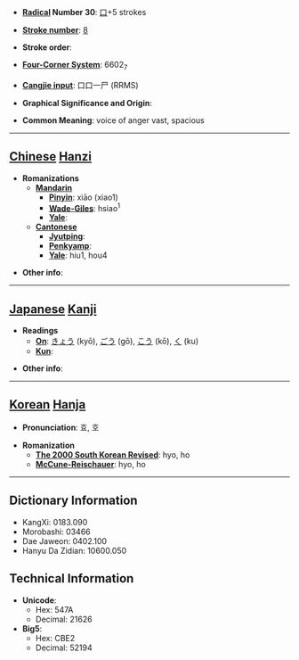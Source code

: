 * '''[[Wiktionary:Chinese radical index| Radical]] Number 30''': [[Wiktionary:Chinese radical index 口|口]]+5 strokes

* '''[[Wiktionary:Chinese total strokes index|Stroke number]]''': [[Wiktionary:Chinese total strokes index 8|8]]

* '''Stroke order''': 

* '''[[Wiktionary:Chinese four corner index|Four-Corner System]]''': 6602<sub>7</sub>

* '''[[Wiktionary:Chinese Cangjie index|Cangjie input]]''': 口口一尸 (RRMS)

* '''Graphical Significance and Origin''': 

* '''Common Meaning''': voice of anger vast, spacious

----

== [[Chinese]] [[Hanzi]] ==

* '''Romanizations'''
** '''[[Mandarin]]'''
*** '''[[Pinyin]]''': xiāo (xiao1)
*** '''[[Wade-Giles]]''': hsiao<sup>1</sup>
*** '''[[Yale]]''': 
** '''[[Cantonese]]'''
*** '''[[Jyutping]]''':
*** '''[[Penkyamp]]''': 
*** '''[[Yale]]''': hiu1, hou4

* '''Other info''': 

----

== [[Japanese]] [[Kanji]] ==

* '''Readings'''
** '''[[On]]''': [[きょう]] (kyō), [[ごう]] (gō), [[こう]] (kō), [[く]] (ku)
** '''[[Kun]]''': 

* '''Other info''':  

----

== [[Korean]] [[Hanja]] ==

* '''Pronunciation''': 효, 호

* '''Romanization'''
** '''[[The 2000 South Korean Revised Romanization|The 2000 South Korean Revised]]''': hyo, ho
** '''[[McCune-Reischauer]]''': hyo, ho

----

== Dictionary Information ==

* KangXi: 0183.090
* Morobashi: 03466
* Dae Jaweon: 0402.100
* Hanyu Da Zidian: 10600.050

== Technical Information ==

* '''Unicode''':
** Hex: 547A
** Decimal: 21626
* '''Big5''':
** Hex: CBE2
** Decimal: 52194